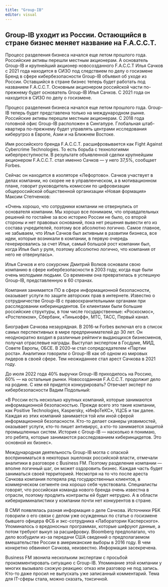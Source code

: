 ```yaml
---
title: "Group-IB"
editor: visual
---
```


## Group-IB уходит из России. Остающийся в стране бизнес меняет название на F.A.С.С.T.

Процесс разделения бизнеса начался еще летом прошлого года. Российские активы перешли местным акционерам. А основатель Group-IB и крупнейший акционер новосозданного F.A.C.C.T Илья Сачков с 2021 года находится в СИЗО под следствием по делу о госизмене Бренд в сфере кибербезопасности Group-IB объявил об уходе из России. Оставшийся в стране бизнес теперь будет работать под названием F.A.С.С.T. Основным акционером российской части по-прежнему будет основатель Group-IB Илья Сачков. С 2021 года он находится в СИЗО по делу о госизмене.

Процесс разделения бизнеса начался еще летом прошлого года. Group-IB теперь будет представлена только на международном рынке. Российские активы перешли местным акционерам. С 2018 года головной офис Group-IB расположен в Сингапуре. Глобальная штаб-квартира по-прежнему будет управлять центрами исследования киберугроз в Европе, Азии и на Ближнем Востоке.

Имя российского бренда F.A.С.С.T. расшифровывается как Fight Against Cybercrime Technologies. То есть борьба с технологиями киберпреступности. В результате объявленной сделки крупнейшим акционером F.A.C.C.T. стал именно Сачков --- у него 37,5%, сообщает Forbes.

Сейчас он находится в изоляторе «Лефортово». Сачков участвует в делах компании, но скорее не в управленческом, а в мотивационном плане, говорит руководитель комиссии по цифровизации общероссийской общественной организации «Новая формация» Максим Степченков:

«Очень хорошо, что сотрудники компании не отвернулись от основателя компании. Мы хорошо все понимаем, что оправдательных решений по гостайне за всю историю России не было, со второй стороны и нет правовых оснований, пока нет решения вывести его из состава учредителей, поэтому все абсолютно логично. Самое главное, не забываем, что Илья Сачков был активным в развитии бизнеса, все идеи, которые возникали в компании, в первую очередь генерировались за счет Ильи, самый большой рост компании был, когда Илья был у руля, поэтому абсолютно логично, что компания от него не отвернулась».

Илья Сачков и его сокурсник Дмитрий Волков основали свою компанию в сфере кибербезопасности в 2003 году, когда еще были очень молодыми людьми. Со временем она превратилась в успешную Group-IB, представленную в 60 странах.

Компания занимается ПО в сфере информационной безопасности, оказывает услуги по защите авторских прав в интернете. Известно о сотрудничестве Group-IB с правоохранительными органами при расследовании киберинцидентов. Ее клиентами были большие российские структуры, в том числе государственные: «Роскосмос», «Ростелеком», Сбербанк, «Тинькофф», МТС, ТАСС, Первый канал.

Биография Сачкова незаурядная. В 2016-м Forbes включал его в список самых перспективных в мире предпринимателей до 30 лет. Он неоднократно входил в различные рейтинги выдающихся бизнесменов, получал отраслевые награды. Выступал экспертом в Госдуме, МИД, Совете Европы, ОБСЕ. В 2020-м стал сопредседателем «Партии роста». Аналитики говорили о Group-IB как об одном из мировых лидеров в своей сфере. Тем неожиданнее стал арест Сачкова в 2021 году.

До июля 2022 года 40% выручки Group-IB приходилось на Россию, 60% --- на остальные рынки. Новосозданная F.A.С.С.T. продолжит дело на родине. С кем ей придется конкурировать? Отвечает эксперт по кибербезопасности Вадим Подольный:

«В России есть несколько крупных компаний, которые занимаются информационной безопасностью. Прежде всего это такие компании, как Positive Technologies, Kaspersky, «ИнфоТеКС», УЦСБ и так далее. Каждая из этих компаний занимается той или иной сферой информационной безопасности. Кто-то делает сканеры уязвимостей, оказывает услуги, кто-то пишет антивирус, а кто-то занимается защитой промышленных систем. История с Group-IB --- насколько я понимаю, это ребята, которые занимаются расследованием киберинцидетов. Это основной их бизнес».

Международная деятельность Group-IB могла с опаской восприниматься в некоторых эшелонах российской власти, отмечали аналитики в разговоре с Business FM. Поэтому разделение компании --- вполне логичный шаг, он может оздоровить бизнес. Каждая часть будет заниматься своей территорией. Несмотря на то что после ареста Сачкова компания потеряла ряд государственных клиентов, в коммерческом сегменте она хорошо себя чувствовала. Специалисты говорят, что российская команда нового бренда очень известна в отрасли, поэтому продлить контракты ей будет нетрудно. А в области киберкриминалистики у компании почти нет конкурентов в стране.

В СМИ появлялась разная информация о деле Сачкова. Источники РБК говорили о его связи с делом уже осужденных по статье о госизмене бывшего офицера ФСБ и экс-сотрудника «Лаборатории Касперского». Упоминалось о вредоносных программах, которые шифруют данные, а потом требуют выкуп за расшифровку. Bloomberg предполагало, что дело возбудили из-за передачи США сведений о предполагаемом вмешательстве России в американские выборы в 2016 году. В чем конкретно обвиняют Сачкова, неизвестно. Информация засекречена.

Business FM звонила нескольким экспертам с просьбой прокомментировать ситуацию с Group-IB. Упоминание этой компании у многих вызывало схожую реакцию: отказ или разговор не под запись. Кто-то даже просил не выпускать уже записанный комментарий. Тема для IT-сферы стала, можно сказать, токсичной.
